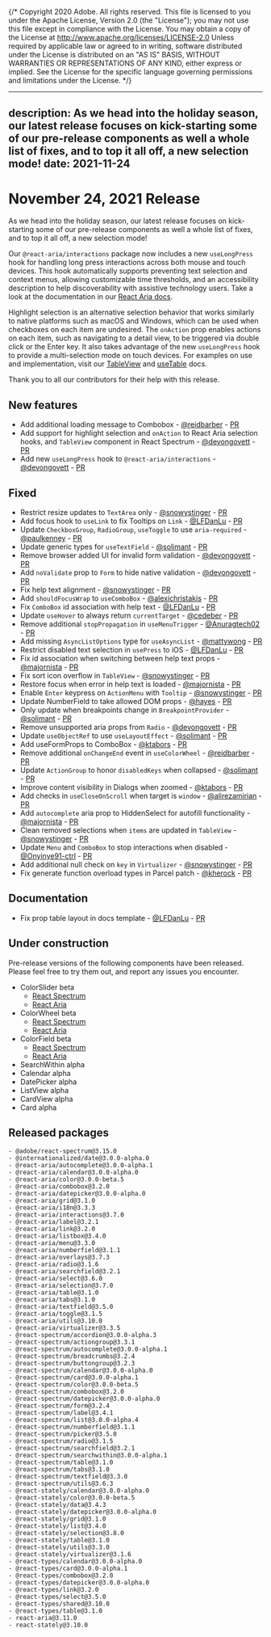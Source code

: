 {/* Copyright 2020 Adobe. All rights reserved.
This file is licensed to you under the Apache License, Version 2.0 (the "License");
you may not use this file except in compliance with the License. You may obtain a copy
of the License at http://www.apache.org/licenses/LICENSE-2.0
Unless required by applicable law or agreed to in writing, software distributed under
the License is distributed on an "AS IS" BASIS, WITHOUT WARRANTIES OR REPRESENTATIONS
OF ANY KIND, either express or implied. See the License for the specific language
governing permissions and limitations under the License. */}


---
description: As we head into the holiday season, our latest release focuses on kick-starting some of our pre-release components as well a whole list of fixes, and to top it all off, a new selection mode!
date: 2021-11-24
---

# November 24, 2021 Release

As we head into the holiday season, our latest release focuses on kick-starting some of our pre-release components as well a whole list of fixes, and to top it all off, a new selection mode!

Our `@react-aria/interactions` package now includes a new `useLongPress` hook for handling long press interactions across both mouse and touch devices. This hook automatically supports preventing text selection and context menus, allowing customizable time thresholds, and an accessibility description to help discoverability with assistive technology users. Take a look at the documentation in our [React Aria docs](https://react-spectrum.adobe.com/react-aria/useLongPress.html).

Highlight selection is an alternative selection behavior that works similarly to native platforms such as macOS and Windows, which can be used when checkboxes on each item are undesired. The `onAction` prop enables actions on each item, such as navigating to a detail view, to be triggered via double click or the Enter key. It also takes advantage of the new `useLongPress` hook to provide a multi-selection mode on touch devices. For examples on use and implementation, visit our [TableView](https://react-spectrum.adobe.com/react-spectrum/TableView.html#highlight-selection) and [useTable](https://react-spectrum.adobe.com/react-aria/useTable.html#selection-behavior) docs.

Thank you to all our contributors for their help with this release.

## New features
- Add additional loading message to Combobox - [@reidbarber](https://github.com/reidbarber) - [PR](https://github.com/adobe/react-spectrum/pull/2358)
- Add support for highlight selection and `onAction` to React Aria selection hooks, and `TableView` component in React Spectrum - [@devongovett](https://github.com/devongovett) - [PR](https://github.com/adobe/react-spectrum/pull/2363)
- Add new `useLongPress` hook to `@react-aria/interactions` - [@devongovett](https://github.com/devongovett) - [PR](https://github.com/adobe/react-spectrum/pull/2363)

## Fixed
- Restrict resize updates to `TextArea` only - [@snowystinger](https://github.com/snowystinger) - [PR](https://github.com/adobe/react-spectrum/pull/2344)
- Add focus hook to `useLink` to fix Tooltips on `Link` - [@LFDanLu](https://github.com/LFDanLu) - [PR](https://github.com/adobe/react-spectrum/pull/2276)
- Update `CheckboxGroup`, `RadioGroup`, `useToggle` to use `aria-required` - [@paulkenney](https://github.com/paulkenney) - [PR](https://github.com/adobe/react-spectrum/pull/2377)
- Update generic types for `useTextField` - [@solimant](https://github.com/solimant) - [PR](https://github.com/adobe/react-spectrum/pull/2369)
- Remove browser added UI for invalid form validation - [@devongovett](https://github.com/devongovett) - [PR](https://github.com/adobe/react-spectrum/pull/2401)
- Add `noValidate` prop to `Form` to hide native validation - [@devongovett](https://github.com/devongovett) - [PR](https://github.com/adobe/react-spectrum/pull/2402)
- Fix help text alignment - [@snowystinger](https://github.com/snowystinger) - [PR](https://github.com/adobe/react-spectrum/pull/2367)
- Add `shouldFocusWrap` to `useComboBox` - [@alexichristakis](https://github.com/alexichristakis) - [PR](https://github.com/adobe/react-spectrum/pull/2348)
- Fix `ComboBox` id association with help text - [@LFDanLu](https://github.com/LFDanLu) - [PR](https://github.com/adobe/react-spectrum/pull/2410)
- Update `useHover` to always return `currentTarget` - [@cedeber](https://github.com/cedeber) - [PR](https://github.com/adobe/react-spectrum/pull/2428)
- Remove additional `stopPropagation` in `useMenuTrigger` - [@Anuragtech02](https://github.com/Anuragtech02) - [PR](https://github.com/adobe/react-spectrum/pull/2354)
- Add missing `AsyncListOptions` type for `useAsyncList`  - [@mattywong](https://github.com/mattywong) - [PR](https://github.com/adobe/react-spectrum/pull/2417)
- Restrict disabled text selection in `usePress` to iOS - [@LFDanLu](https://github.com/LFDanLu) - [PR](https://github.com/adobe/react-spectrum/pull/2440)
- Fix id association when switching between help text props - [@majornista](https://github.com/majornista) - [PR](https://github.com/adobe/react-spectrum/pull/2332)
- Fix sort icon overflow in `TableView` - [@snowystinger](https://github.com/snowystinger) - [PR](https://github.com/adobe/react-spectrum/pull/2318)
- Restore focus when error in help text is loaded - [@majornista](https://github.com/majornista) - [PR](https://github.com/adobe/react-spectrum/pull/2422)
- Enable `Enter` keypress on `ActionMenu` with `Tooltip` - [@snowystinger](https://github.com/snowystinger) - [PR](https://github.com/adobe/react-spectrum/pull/2366)
- Update NumberField to take allowed DOM props - [@hayes](https://github.com/hayes) - [PR](https://github.com/adobe/react-spectrum/pull/2453)
- Only update when breakpoints change in `BreakpointProvider` - [@solimant](https://github.com/solimant) - [PR](https://github.com/adobe/react-spectrum/pull/2412)
- Remove unsupported aria props from `Radio` - [@devongovett](https://github.com/devongovett) - [PR](https://github.com/adobe/react-spectrum/pull/2427)
- Update `useObjectRef` to use `useLayoutEffect` - [@solimant](https://github.com/solimant) - [PR](https://github.com/adobe/react-spectrum/pull/2458)
- Add useFormProps to ComboBox - [@ktabors](https://github.com/ktabors) - [PR](https://github.com/adobe/react-spectrum/pull/2351)
- Remove additional `onChangeEnd` event in `useColorWheel` - [@reidbarber](https://github.com/reidbarber) - [PR](https://github.com/adobe/react-spectrum/pull/2448)
- Update `ActionGroup` to honor `disabledKeys` when collapsed - [@solimant](https://github.com/solimant) - [PR](https://github.com/adobe/react-spectrum/pull/2463)
- Improve content visibility in Dialogs when zoomed - [@ktabors](https://github.com/ktabors) - [PR](https://github.com/adobe/react-spectrum/pull/2490)
- Add checks in `useCloseOnScroll` when target is `window` - [@alirezamirian](https://github.com/alirezamirian) - [PR](https://github.com/adobe/react-spectrum/pull/2341)
- Add `autocomplete` aria prop to HiddenSelect for autofill functionality - [@majornista](https://github.com/majornista) - [PR](https://github.com/adobe/react-spectrum/pull/2477)
- Clean removed selections when `items` are updated in `TableView` - [@snowystinger](https://github.com/snowystinger) - [PR](https://github.com/adobe/react-spectrum/pull/2441)
- Update `Menu` and `ComboBox` to stop interactions when disabled - [@Onyinye91-ctrl](https://github.com/Onyinye91-ctrl) - [PR](https://github.com/adobe/react-spectrum/pull/2479)
- Add additional null check on `key` in `Virtualizer` - [@snowystinger](https://github.com/snowystinger) - [PR](https://github.com/adobe/react-spectrum/pull/2560)
- Fix generate function overload types in Parcel patch - [@kherock](https://github.com/kherock) - [PR](https://github.com/adobe/react-spectrum/pull/2565)

## Documentation
- Fix prop table layout in docs template - [@LFDanLu](https://github.com/LFDanLu) - [PR](https://github.com/adobe/react-spectrum/pull/2470)

## Under construction

Pre-release versions of the following components have been released. Please feel free to try them out, and report any issues you encounter.

- ColorSlider beta
    - [React Spectrum](https://react-spectrum.adobe.com/react-spectrum/ColorSlider.html)
    - [React Aria](https://react-spectrum.adobe.com/react-aria/useColorSlider.html)
- ColorWheel beta
    - [React Spectrum](https://react-spectrum.adobe.com/react-spectrum/ColorWheel.html)
    - [React Aria](https://react-spectrum.adobe.com/react-aria/useColorWheel.html)
- ColorField beta
    - [React Spectrum](https://react-spectrum.adobe.com/react-spectrum/ColorField.html)
    - [React Aria](https://react-spectrum.adobe.com/react-aria/useColorField.html)
- SearchWithin alpha
- Calendar alpha
- DatePicker alpha
- ListView alpha
- CardView alpha
- Card alpha

## Released packages

```
- @adobe/react-spectrum@3.15.0
- @internationalized/date@3.0.0-alpha.0
- @react-aria/autocomplete@3.0.0-alpha.1
- @react-aria/calendar@3.0.0-alpha.0
- @react-aria/color@3.0.0-beta.5
- @react-aria/combobox@3.2.0
- @react-aria/datepicker@3.0.0-alpha.0
- @react-aria/grid@3.1.0
- @react-aria/i18n@3.3.3
- @react-aria/interactions@3.7.0
- @react-aria/label@3.2.1
- @react-aria/link@3.2.0
- @react-aria/listbox@3.4.0
- @react-aria/menu@3.3.0
- @react-aria/numberfield@3.1.1
- @react-aria/overlays@3.7.3
- @react-aria/radio@3.1.6
- @react-aria/searchfield@3.2.1
- @react-aria/select@3.6.0
- @react-aria/selection@3.7.0
- @react-aria/table@3.1.0
- @react-aria/tabs@3.1.0
- @react-aria/textfield@3.5.0
- @react-aria/toggle@3.1.5
- @react-aria/utils@3.10.0
- @react-aria/virtualizer@3.3.5
- @react-spectrum/accordion@3.0.0-alpha.3
- @react-spectrum/actiongroup@3.3.1
- @react-spectrum/autocomplete@3.0.0-alpha.1
- @react-spectrum/breadcrumbs@3.2.4
- @react-spectrum/buttongroup@3.2.3
- @react-spectrum/calendar@3.0.0-alpha.0
- @react-spectrum/card@3.0.0-alpha.1
- @react-spectrum/color@3.0.0-beta.5
- @react-spectrum/combobox@3.2.0
- @react-spectrum/datepicker@3.0.0-alpha.0
- @react-spectrum/form@3.2.4
- @react-spectrum/label@3.4.1
- @react-spectrum/list@3.0.0-alpha.4
- @react-spectrum/numberfield@3.1.1
- @react-spectrum/picker@3.5.0
- @react-spectrum/radio@3.1.5
- @react-spectrum/searchfield@3.2.1
- @react-spectrum/searchwithin@3.0.0-alpha.1
- @react-spectrum/table@3.1.0
- @react-spectrum/tabs@3.1.0
- @react-spectrum/textfield@3.3.0
- @react-spectrum/utils@3.6.3
- @react-stately/calendar@3.0.0-alpha.0
- @react-stately/color@3.0.0-beta.5
- @react-stately/data@3.4.3
- @react-stately/datepicker@3.0.0-alpha.0
- @react-stately/grid@3.1.0
- @react-stately/list@3.4.0
- @react-stately/selection@3.8.0
- @react-stately/table@3.1.0
- @react-stately/utils@3.3.0
- @react-stately/virtualizer@3.1.6
- @react-types/calendar@3.0.0-alpha.0
- @react-types/card@3.0.0-alpha.1
- @react-types/combobox@3.2.0
- @react-types/datepicker@3.0.0-alpha.0
- @react-types/link@3.2.0
- @react-types/select@3.5.0
- @react-types/shared@3.10.0
- @react-types/table@3.1.0
- react-aria@3.11.0
- react-stately@3.10.0
```
